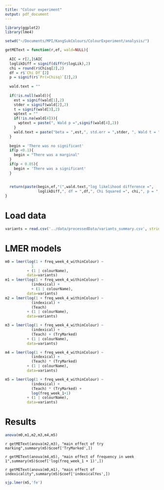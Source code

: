 ```yaml
---
title: "Colour experiment"
output: pdf_document
---
```


```r

library(ggplot2)
library(lme4)
```

```r

setwd("~/Documents/MPI/KangSukColours/ColourExperiment/analysis/")

getMEText = function(r,ef, wald=NULL){
  
  AIC = r[2,]$AIC
  loglikDiff = signif(diff(r$logLik),2)
  chi = round(r$Chisq[2],2)
  df = r$`Chi Df`[2]
  p = signif(r$`Pr(>Chisq)`[2],2)
  
  wald.text = ""
  
  if(!is.null(wald)){
    est = signif(wald[1],2)
    stder = signif(wald[2],2)
    t = signif(wald[3],2)
    wptext = ""
    if(!is.na(wald[4])){
      wptext = paste(", Wald p =",signif(wald[4],2))
    }
    wald.text = paste("beta = ",est,", std.err = ",stder, ", Wald t = ",t,wptext,';')
  }
  
  begin = 'There was no significant'
  if(p <0.1){
    begin = "There was a marginal"
  }
  if(p < 0.05){
    begin = 'There was a significant'  
  }
  
  
  return(paste(begin,ef,"(",wald.text,"log likelihood difference =",
               loglikDiff,", df = ",df,", Chi Squared =", chi,", p = ",p,")."))
}

```

# Load data

```r
variants = read.csv('../data/processedData/variants_summary.csv', stringsAsFactors = F)

```

# LMER models
```r
m0 = lmer(log(1 + freq_week_4_withinColour) ~ 
            1
          + (1 | colourName), 
          data=variants)
m1 = lmer(log(1 + freq_week_4_withinColour) ~ 
            (indexical) + 
            + (1 | colourName), 
          data=variants)
m2 = lmer(log(1 + freq_week_4_withinColour) ~ 
            (indexical) + 
            (Teach) 
          + (1 | colourName), 
          data=variants)

m3 = lmer(log(1 + freq_week_4_withinColour) ~ 
            (indexical) + 
            (Teach) + (TryMarked) 
          + (1 | colourName), 
          data=variants)

m4 = lmer(log(1 + freq_week_4_withinColour) ~ 
            (indexical) + 
            (Teach) * (TryMarked) 
          + (1 | colourName), 
          data=variants)

m5 = lmer(log(1 + freq_week_4_withinColour) ~ 
            (indexical) + 
            (Teach) * (TryMarked) +
            log(freq_week_1+1)
          + (1 | colourName), 
          data=variants)

```

# Results

```r
anova(m0,m1,m2,m3,m4,m5)
```

`r getMEText(anova(m2,m3), "main effect of try marking",summary(m5)$coef['TryMarked',])`

`r getMEText(anova(m4,m5), "main effect of frequency in week 1",summary(m5)$coef['log(freq_week_1 + 1)',])`

`r getMEText(anova(m0,m1), "main effect of indexicality",summary(m5)$coef['indexicalYes',])`


```r
sjp.lmer(m5,'fe')
```

